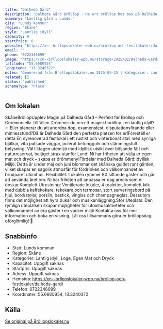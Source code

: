 ```yaml
---
title: "Dalheda Gård"
description: "Dalheda Gård Bröllop - Ha ert bröllop hos oss på Dalheda Gård. Se vår fina Bröllopslokal. Skicka gärna en förfrågan så hjälper vi Er!"
summary: "Lantlig gård i Lunds."
city: "Lunds kommun"
region: "Skåne"
style: "Lantlig idyll"
capacity: 0
startPrice: 0
website: "https://xn--brllopslokaler-wpb.nu/brollop-och-festlokaler/dalheda-gard/"
email: ""
phone: "0722346099"
image: "https://xn--brllopslokaler-wpb.nu/storage/2025/02/Dalheda-Gard-brollopslokal-ystad-brollop-skane.jpg"
latitude: "55.6680954"
longitude: "13.3240372"
notes: "Genererad från Bröllopslokaler.nu 2025-09-25 | Kategorier: Lantlig idyll, Loge, Egen Mat och Dryck"
related: []
status: "published"
schemaType: "Place"
---
```


## Om lokalen

SkåneBröllopUpplev Magin på Dalheda Gård – Perfekt för Bröllop och Ceremoniella Tillfällen Drömmer du om ett magiskt bröllop i en lantlig idyll? ✨ Eller planerar du att anordna dop, examensfest, disputationsfirande eller minnesstund?Då är Dalheda Gård den perfekta platsen för er!Föreställ er detta:En nyrenoverad festlokal i ett rustikt och vinterbonat stall med synliga bjälkar, vita putsade väggar, polerat betonggolv och stämningsfull belysning. Väl tilltagen utemiljö med idyllisk utsikt över böljande fält och naturreservat, beläget strax utanför Lund. Ni har friheten att välja er egen mat och dryck – skapa er drömmeny!Fördelar med Dalheda Gård:Idyllisk Miljö: Detta år under maj och juni blommar det skånska guldet runt gården, vilket skapar en sagolik atmosfär för fördrinken och välkomnandet av brudparet utomhus. Flexibilitet: Lokalen rymmer 80 sittande gäster och går att använda året om. Ni har friheten att anpassa er dag precis som ni önskar.Komplett Utrustning: Ventilerade lokaler, 4 toaletter, komplett kök med dubbla kaffekokare, tekokare och termosar, stort serveringsbord på hjul, bord/stolar, porslin, bestick, vinglas och champagneglas. Dessutom finns det möjlighet att hyra dukar och musikanläggning.Stor Uteplats: Den rymliga uteplatsen skapar möjligheter för utomhusaktiviteter och välkomnandet av era gäster i en vacker miljö.Kontakta oss för mer information och boka en visning. Låt oss tillsammans göra er bröllopsdag oförglömlig! 💖

## Snabbinfo

- Stad: Lunds kommun
- Region: Skåne
- Kategorier: Lantlig idyll, Loge, Egen Mat och Dryck
- Kapacitet: Uppgift saknas
- Startpris: Uppgift saknas
- Adress: Uppgift saknas
- Hemsida: https://xn--brllopslokaler-wpb.nu/brollop-och-festlokaler/dalheda-gard/
- Telefon: 0722346099
- Koordinater: 55.6680954, 13.3240372

## Källa

[Se original på Bröllopslokaler.nu](https://xn--brllopslokaler-wpb.nu/brollop-och-festlokaler/dalheda-gard/)
